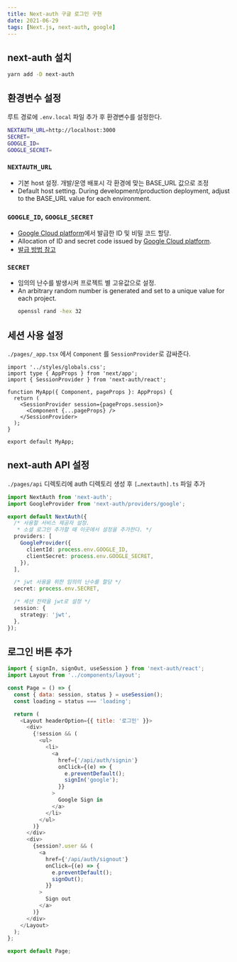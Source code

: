 ```yaml
---
title: Next-auth 구글 로그인 구현
date: 2021-06-29
tags: [Next.js, next-auth, google]
---
```


## next-auth 설치

```bash
yarn add -D next-auth
```

## 환경변수 설정

루트 경로에 `.env.local` 파일 추가 후 환경변수를 설정한다.

```bash
NEXTAUTH_URL=http://localhost:3000
SECRET=
GOOGLE_ID=
GOOGLE_SECRET=
```

### **`NEXTAUTH_URL`**

- 기본 host 설정. 개발/운영 배포시 각 환경에 맞는 BASE_URL 값으로 조정
- Default host setting. During development/production deployment, adjust to the BASE_URL value for each environment.

### **`GOOGLE_ID`, `GOOGLE_SECRET`**

- [Google Cloud platform](https://console.cloud.google.com/?hl=ko)에서 발급한 ID 및 비밀 코드 할당.
- Allocation of ID and secret code issued by [Google Cloud platform](https://console.cloud.google.com/?hl=ko).
- [발급 방법 참고](https://blog.bud-it.com/next-auth-google/)

### **`SECRET`**

- 임의의 난수를 발생시켜 프로젝트 별 고유값으로 설정.
- An arbitrary random number is generated and set to a unique value for each project.
  ```bash
  openssl rand -hex 32
  ```

## 세션 사용 설정

`./pages/_app.tsx` 에서 `Component` 를 `SessionProvider`로 감싸준다.

```js:./pages/_app.tsx
import '../styles/globals.css';
import type { AppProps } from 'next/app';
import { SessionProvider } from 'next-auth/react';

function MyApp({ Component, pageProps }: AppProps) {
  return (
    <SessionProvider session={pageProps.session}>
      <Component {...pageProps} />
    </SessionProvider>
  );
}

export default MyApp;
```

## next-auth API 설정

`./pages/api` 디렉토리에 auth 디렉토리 생성 후 `[…nextauth].ts` 파일 추가

```js:./pages/api/auth/[...nextauth].ts
import NextAuth from 'next-auth';
import GoogleProvider from 'next-auth/providers/google';

export default NextAuth({
  /* 사용할 서비스 제공자 설정.
   * 소셜 로그인 추가할 때 이곳에서 설정을 추가한다. */
  providers: [
    GoogleProvider({
      clientId: process.env.GOOGLE_ID,
      clientSecret: process.env.GOOGLE_SECRET,
    }),
  ],

  /* jwt 사용을 위한 임의의 난수를 할당 */
  secret: process.env.SECRET,

  /* 세션 전략을 jwt로 설정 */
  session: {
    strategy: 'jwt',
  },
});
```

## 로그인 버튼 추가

```js
import { signIn, signOut, useSession } from 'next-auth/react';
import Layout from '../components/layout';

const Page = () => {
  const { data: session, status } = useSession();
  const loading = status === 'loading';

  return (
    <Layout headerOption={{ title: '로그인' }}>
      <div>
        {!session && (
          <ul>
            <li>
              <a
                href={'/api/auth/signin'}
                onClick={(e) => {
                  e.preventDefault();
                  signIn('google');
                }}
              >
                Google Sign in
              </a>
            </li>
          </ul>
        )}
      </div>
      <div>
        {session?.user && (
          <a
            href={'/api/auth/signout'}
            onClick={(e) => {
              e.preventDefault();
              signOut();
            }}
          >
            Sign out
          </a>
        )}
      </div>
    </Layout>
  );
};

export default Page;
```
